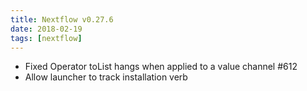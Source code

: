 ```yaml
---
title: Nextflow v0.27.6
date: 2018-02-19
tags: [nextflow]
---
```


- Fixed Operator toList hangs when applied to a value channel #612
- Allow launcher to track installation verb

